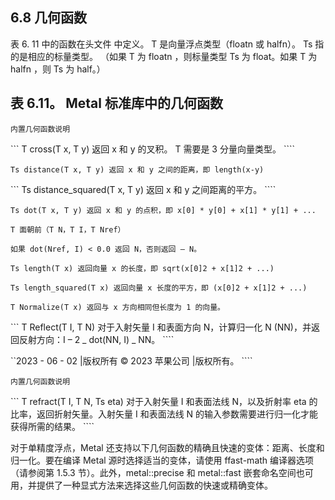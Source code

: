 ## 6.8 几何函数

表 6. 11 中的函数在头文件 中定义。 T 是向量浮点类型（floatn 或 halfn）。 Ts 指的是相应的标量类型。 （如果 T 为 floatn ，则标量类型 Ts 为 float。如果 T 为 halfn ，则 Ts 为 half。）

## 表 6.11。 Metal 标准库中的几何函数

`内置几何函数说明`

``` T cross(T x, T y) 返回 x 和 y 的叉积。 T 需要是 3 分量向量类型。 ````

`Ts distance(T x, T y) 返回 x 和 y 之间的距离，即 length(x-y)`

``` Ts distance_squared(T x, T y) 返回 x 和 y 之间距离的平方。 ````

`Ts dot(T x, T y) 返回 x 和 y 的点积，即 x[0] * y[0] + x[1] * y[1] + ...`

`T 面朝前（T N，T I，T Nref）`

`如果 dot(Nref, I) < 0.0 返回 N，否则返回 – N。`

`Ts length(T x) 返回向量 x 的长度，即 sqrt(x[0]2 + x[1]2 + ...)`

`Ts length_squared(T x) 返回向量 x 长度的平方，即 (x[0]2 + x[1]2 + ...)`

`T Normalize(T x) 返回与 x 方向相同但长度为 1 的向量。`

``` T Reflect(T I, T N) 对于入射矢量 I 和表面方向 N，计算归一化 N (NN)，并返回反射方向：I – 2 _ dot(NN, I) _ NN。 ````

``2023 - 06 - 02 |版权所有 © 2023 苹果公司 |版权所有。 ````

`内置几何函数说明`

``` T refract(T I, T N, Ts eta) 对于入射矢量 I 和表面法线 N，以及折射率 eta 的比率，返回折射矢量。入射矢量 I 和表面法线 N 的输入参数需要进行归一化才能获得所需的结果。 ````

对于单精度浮点，Metal 还支持以下几何函数的精确且快速的变体：距离、长度和归一化。要在编译 Metal 源时选择适当的变体，请使用 ffast-math 编译器选项（请参阅第 1.5.3 节）。此外，metal::precise 和 metal::fast 嵌套命名空间也可用，并提供了一种显式方法来选择这些几何函数的快速或精确变体。
